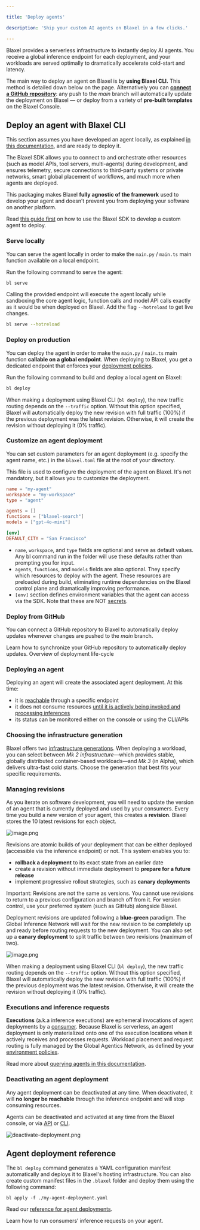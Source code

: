 ```yaml
---

title: 'Deploy agents'

description: 'Ship your custom AI agents on Blaxel in a few clicks.'

---
```


Blaxel provides a serverless infrastructure to instantly deploy AI agents. You receive a global inference endpoint for each deployment, and your workloads are served optimally to dramatically accelerate cold-start and latency.

The main way to deploy an agent on Blaxel is by **using Blaxel CLI.** This method is detailed down below on the page. Alternatively you can [**connect a GitHub repository**](Github-integration): any push to the *main* branch will automatically update the deployment on Blaxel — or deploy from a variety of **pre-built templates** on the Blaxel Console.

## Deploy an agent with Blaxel CLI

This section assumes you have developed an agent locally, as explained [in this documentation](Develop-an-agent), and are ready to deploy it. 

The Blaxel SDK allows you to connect to and orchestrate other resources (such as model APIs, tool servers, multi-agents) during development, and ensures telemetry, secure connections to third-party systems or private networks, smart global placement of workflows, and much more when agents are deployed.

This packaging makes Blaxel **fully agnostic of the framework** used to develop your agent and doesn’t prevent you from deploying your software on another platform.

<Info>Read [this guide first](Develop-an-agent) on how to use the Blaxel SDK to develop a custom agent to deploy.</Info>

### Serve locally

You can serve the agent locally in order to make the `main.py` / `main.ts` main function available on a local endpoint. 

Run the following command to serve the agent:

```bash
bl serve
```

Calling the provided endpoint will execute the agent locally while sandboxing the core agent logic, function calls and model API calls exactly as it would be when deployed on Blaxel. Add the flag `--hotreload`  to get live changes.

```bash
bl serve --hotreload
```

### Deploy on production

You can deploy the agent in order to make the `main.py` / `main.ts` main function **callable on a global endpoint**. When deploying to Blaxel, you get a dedicated endpoint that enforces your [deployment policies](../Model-Governance/Policies).

Run the following command to build and deploy a local agent on Blaxel:

```bash
bl deploy
```

<Note>When making a deployment using Blaxel CLI (`bl deploy`), the new traffic routing depends on the `--traffic` option. Without this option specified, Blaxel will automatically deploy the new revision with full traffic (100%) if the previous deployment was the latest revision. Otherwise, it will create the revision without deploying it (0% traffic).</Note>

### Customize an agent deployment

You can set custom parameters for an agent deployment (e.g. specify the agent name, etc.) in the `blaxel.toml` file at the root of your directory.

This file is used to configure the deployment of the agent on Blaxel. It's not mandatory, but it allows you to customize the deployment.

```toml
name = "my-agent"
workspace = "my-workspace"
type = "agent"

agents = []
functions = ["blaxel-search"]
models = ["gpt-4o-mini"]

[env]
DEFAULT_CITY = "San Francisco"
```

- `name`, `workspace`, and `type` fields are optional and serve as default values. Any bl command run in the folder will use these defaults rather than prompting you for input.
- `agents`, `functions`, and `models` fields are also optional. They specify which resources to deploy with the agent. These resources are preloaded during build, eliminating runtime dependencies on the Blaxel control plane and dramatically improving performance.
- `[env]` section defines environment variables that the agent can access via the SDK. Note that these are NOT [secrets](Variables-and-secrets).

### Deploy from GitHub

You can connect a GitHub repository to Blaxel to automatically deploy updates whenever changes are pushed to the *main* branch.

<Card title="Deploy from GitHub" icon="github" href="/Agents/Github-integration">
Learn how to synchronize your GitHub repository to automatically deploy updates.
</Card

## Overview of deployment life-cycle

### Deploying an agent

Deploying an agent will create the associated agent deployment. At this time: 

- it is [reachable](Query-agents) through a specific endpoint
- it does not consume resources [until it is actively being invoked and processing inferences](Query-agents)
- its status can be monitored either on the console or using the CLI/APIs

### Choosing the infrastructure generation

Blaxel offers two [infrastructure generations](../Infrastructure/Generations). When deploying a workload, you can select between *Mk 2 infrastructure*—which provides stable, globally distributed container-based workloads—and *Mk 3* (in Alpha), which delivers ultra-fast cold starts. Choose the generation that best fits your specific requirements.

### Managing revisions

As you iterate on software development, you will need to update the version of an agent that is currently deployed and used by your consumers. Every time you build a new version of your agent, this creates a **revision**. Blaxel stores the 10 latest revisions for each object. 

![image.png](Deploy-an-agent/image.png)

Revisions are atomic builds of your deployment that can be either deployed (accessible via the inference endpoint) or not. This system enables you to:

- **rollback a deployment** to its exact state from an earlier date
- create a revision without immediate deployment to **prepare for a future release**
- implement progressive rollout strategies, such as **canary deployments**

Important: Revisions are not the same as versions. You cannot use revisions to return to a previous configuration and branch off from it. For version control, use your preferred system (such as GitHub) alongside Blaxel.

Deployment revisions are updated following a **blue-green** paradigm. The Global Inference Network will wait for the new revision to be completely up and ready before routing requests to the new deployment. You can also set up a **canary deployment** to split traffic between two revisions (maximum of two).

![image.png](Deploy-an-agent/image%201.png)

<Note>When making a deployment using Blaxel CLI (`bl deploy`), the new traffic routing depends on the `--traffic` option. Without this option specified, Blaxel will automatically deploy the new revision with full traffic (100%) if the previous deployment was the latest revision. Otherwise, it will create the revision without deploying it (0% traffic).</Note>

### Executions and inference requests

**Executions** (a.k.a inference executions) are ephemeral invocations of agent deployments by a [consumer](Query-agents). Because Blaxel is serverless, an agent deployment is only materialized onto one of the execution locations when it actively receives and processes requests. Workload placement and request routing is fully managed by the Global Agentics Network, as defined by your [environment policies](../Model-Governance/Policies).

Read more about [querying agents in this documentation](Query-agents).

### Deactivating an agent deployment

Any agent deployment can be deactivated at any time. When deactivated, it will **no longer be reachable** through the inference endpoint and will stop consuming resources. 

Agents can be deactivated and activated at any time from the Blaxel console, or via [API](https://docs.blaxel.ai/api-reference/agents/update-agent-by-name) or [CLI](https://docs.blaxel.ai/cli-reference/bl_apply).

![deactivate-deployment.png](Deploy-an-agent/deactivate-deployment.png)

## Agent deployment reference

The `bl deploy` command generates a YAML configuration manifest automatically and deploys it to Blaxel's hosting infrastructure. You can also create custom manifest files in the `.blaxel` folder and deploy them using the following command:

```
bl apply -f ./my-agent-deployment.yaml
```

Read our [reference for agent deployments](https://docs.blaxel.ai/api-reference/agents/get-agent-by-name).

<Card title="Query agents" icon="bolt" href="/Agents/Query-agents">
Learn how to run consumers’ inference requests on your agent. 
</Card>